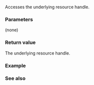 {{cpp/experimental/unique_resource/title|get}}
{{cpp/experimental/unique_resource/navbar}}

{{ddcl | since=libfund_ts_3 |
const R&amp; get() const noexcept;
}}

Accesses the underlying resource handle.

===Parameters===
(none)

===Return value===
The underlying resource handle.

===Example===
{{example}}

===See also===
{{dsc begin}}
{{dsc inc | cpp/experimental/unique_resource/dsc operator*}}
{{dsc inc | cpp/memory/unique_ptr/dsc get}}
{{dsc end}}

{{langlinks|ja|zh}}